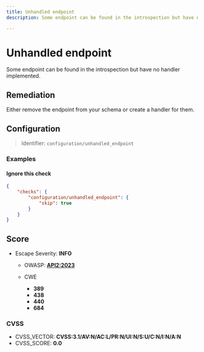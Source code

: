 ```yaml
---
title: Unhandled endpoint
description: Some endpoint can be found in the introspection but have no handler implemented.

---
```


# Unhandled endpoint

Some endpoint can be found in the introspection but have no handler implemented.


## Remediation

Either remove the endpoint from your schema or create a handler for them.



## Configuration

> Identifier: `configuration/unhandled_endpoint`



### Examples



#### Ignore this check

```json
{
    "checks": {
        "configuration/unhandled_endpoint": {
            "skip": true
        }
    }
}
```




## Score

- Escape Severity: **<span className="info-severityom">INFO</span>**
  - OWASP: **[API2:2023](https://github.com/OWASP/API-Security/blob/master/editions/2023/en/0xa2-broken-authentication.md)**
  
  - CWE
    - **389**
    - **438**
    - **440**
    - **684**
  
  
  

### CVSS

- CVSS_VECTOR: **CVSS:3.1/AV:N/AC:L/PR:N/UI:N/S:U/C:N/I:N/A:N**
- CVSS_SCORE: **0.0**

